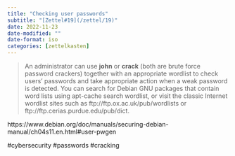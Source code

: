 ```yaml
---
title: "Checking user passwords"
subtitle: "[Zettel#19](/zettel/19)"
date: 2022-11-23
date-modified: ""
date-format: iso
categories: [zettelkasten]
---
```

> An administrator can use **john** or **crack** (both are brute force password crackers) together with an appropriate wordlist to check users' passwords and take appropriate action when a weak password is detected. You can search for Debian GNU packages that contain word lists using apt-cache search wordlist, or visit the classic Internet wordlist sites such as ftp://ftp.ox.ac.uk/pub/wordlists or ftp://ftp.cerias.purdue.edu/pub/dict.

https://www.debian.org/doc/manuals/securing-debian-manual/ch04s11.en.html#user-pwgen

#cybersecurity #passwords #cracking
